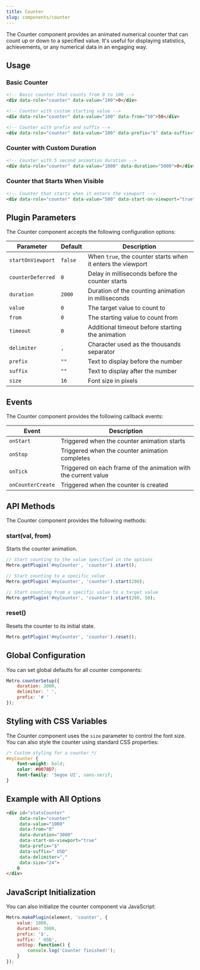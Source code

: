 ```yaml
---
title: Counter
slug: components/counter
---
```


The Counter component provides an animated numerical counter that can count up or down to a specified value. It's useful for displaying statistics, achievements, or any numerical data in an engaging way.

## Usage

### Basic Counter

```html
<!-- Basic counter that counts from 0 to 100 -->
<div data-role="counter" data-value="100">0</div>

<!-- Counter with custom starting value -->
<div data-role="counter" data-value="100" data-from="50">50</div>

<!-- Counter with prefix and suffix -->
<div data-role="counter" data-value="100" data-prefix="$" data-suffix="+">0</div>
```

### Counter with Custom Duration

```html
<!-- Counter with 5 second animation duration -->
<div data-role="counter" data-value="1000" data-duration="5000">0</div>
```

### Counter that Starts When Visible

```html
<!-- Counter that starts when it enters the viewport -->
<div data-role="counter" data-value="500" data-start-on-viewport="true">0</div>
```

## Plugin Parameters

The Counter component accepts the following configuration options:

| Parameter | Default | Description |
| --------- | ------- | ----------- |
| `startOnViewport` | `false` | When `true`, the counter starts when it enters the viewport |
| `counterDeferred` | `0` | Delay in milliseconds before the counter starts |
| `duration` | `2000` | Duration of the counting animation in milliseconds |
| `value` | `0` | The target value to count to |
| `from` | `0` | The starting value to count from |
| `timeout` | `0` | Additional timeout before starting the animation |
| `delimiter` | `,` | Character used as the thousands separator |
| `prefix` | `""` | Text to display before the number |
| `suffix` | `""` | Text to display after the number |
| `size` | `16` | Font size in pixels |

## Events

The Counter component provides the following callback events:

| Event | Description |
| ----- | ----------- |
| `onStart` | Triggered when the counter animation starts |
| `onStop` | Triggered when the counter animation completes |
| `onTick` | Triggered on each frame of the animation with the current value |
| `onCounterCreate` | Triggered when the counter is created |

## API Methods

The Counter component provides the following methods:

### start(val, from)

Starts the counter animation.

```javascript
// Start counting to the value specified in the options
Metro.getPlugin('#myCounter', 'counter').start();

// Start counting to a specific value
Metro.getPlugin('#myCounter', 'counter').start(200);

// Start counting from a specific value to a target value
Metro.getPlugin('#myCounter', 'counter').start(200, 50);
```

### reset()

Resets the counter to its initial state.

```javascript
Metro.getPlugin('#myCounter', 'counter').reset();
```

## Global Configuration

You can set global defaults for all counter components:

```javascript
Metro.counterSetup({
    duration: 3000,
    delimiter: ' ',
    prefix: '# '
});
```

## Styling with CSS Variables

The Counter component uses the `size` parameter to control the font size. You can also style the counter using standard CSS properties:

```css
/* Custom styling for a counter */
#myCounter {
    font-weight: bold;
    color: #0078D7;
    font-family: 'Segoe UI', sans-serif;
}
```

## Example with All Options

```html
<div id="statsCounter"
     data-role="counter"
     data-value="1000"
     data-from="0"
     data-duration="3000"
     data-start-on-viewport="true"
     data-prefix="$"
     data-suffix=" USD"
     data-delimiter=","
     data-size="24">
    0
</div>
```

## JavaScript Initialization

You can also initialize the counter component via JavaScript:

```javascript
Metro.makePlugin(element, 'counter', {
    value: 1000,
    duration: 3000,
    prefix: '$',
    suffix: ' USD',
    onStop: function() {
        console.log('Counter finished!');
    }
});
```